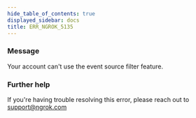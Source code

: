 ```yaml
---
hide_table_of_contents: true
displayed_sidebar: docs
title: ERR_NGROK_5135
---
```


### Message

Your account can't use the event source filter feature.

<ErrorDetails />

### Further help

If you're having trouble resolving this error, please reach out to [support@ngrok.com](mailto:support@ngrok.com?subject=Help%20with%20ERR_NGROK_5135)
